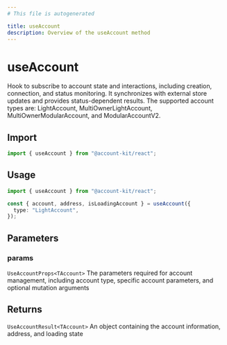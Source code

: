 ```yaml
---
# This file is autogenerated

title: useAccount
description: Overview of the useAccount method
---
```


# useAccount

Hook to subscribe to account state and interactions, including creation, connection, and status monitoring. It synchronizes with external store updates and provides status-dependent results.
The supported account types are: LightAccount, MultiOwnerLightAccount, MultiOwnerModularAccount, and ModularAccountV2.

## Import

```ts
import { useAccount } from "@account-kit/react";
```

## Usage

```ts
import { useAccount } from "@account-kit/react";

const { account, address, isLoadingAccount } = useAccount({
  type: "LightAccount",
});
```

## Parameters

### params

`UseAccountProps<TAccount>`
The parameters required for account management, including account type, specific account parameters, and optional mutation arguments

## Returns

`UseAccountResult<TAccount>`
An object containing the account information, address, and loading state
